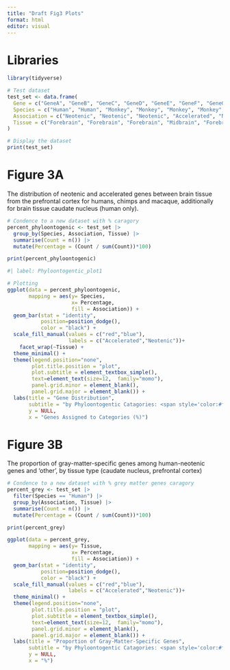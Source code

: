 ```yaml
---
title: "Draft Fig3 Plots"
format: html
editor: visual
---
```


# Libraries

```r
library(tidyverse)
```

```r
# Test dataset
test_set <- data.frame(
  Gene = c("GeneA", "GeneB", "GeneC", "GeneD", "GeneE", "GeneF", "GeneG", "GeneH","GeneQ", "Gene1", "Gene2", "Gene3", "Gene4", "Gene5", "Gene6","Gene7"),
  Species = c("Human", "Human", "Monkey", "Monkey", "Monkey", "Monkey","Human","Human","Monkey","Monkey","Human","Monkey","Chimp","Chimp","Chimp","Chimp"),
  Association = c("Neotenic", "Neotenic", "Neotenic", "Accelerated", "Neotenic", "Accelerated", "Accelerated", "Accelerated", "Accelerated","Neotenic","Neotenic", "Accelerated", "Neotenic", "Accelerated", "Neotenic","Accelerated"),
  Tissue = c("Forebrain", "Forebrain", "Forebrain", "Midbrain", "Forebrain", "Midbrain", "Forebrain", "Midbrain", "Midbrain", "Midbrain", "Midbrain", "Forebrain","Midbrain","Forebrain","Forebrain","Midbrain")
)

# Display the dataset
print(test_set)
```

# Figure 3A

The distribution of neotenic and accelerated genes between brain tissue from the prefrontal cortex for humans, chimps and macaque, additionally for brain tissue caudate nucleus (human only).

```r
# Condence to a new dataset with % caragory
percent_phyloontogenic <- test_set |>
  group_by(Species, Association, Tissue) |>
  summarise(Count = n()) |>
  mutate(Percentage = (Count / sum(Count))*100)

print(percent_phyloontogenic)
```

```r

#| label: Phyloontogentic_plot1

# Plotting
ggplot(data = percent_phyloontogenic,
       mapping = aes(y= Species,
                     x= Percentage,
                     fill = Association)) +
  geom_bar(stat = "identity",
           position=position_dodge(),
           color = "black") +
  scale_fill_manual(values = c("red","blue"),
                    labels = c("Accelerated","Neotenic"))+
    facet_wrap(~Tissue) +
  theme_minimal() +
  theme(legend.position="none",
        plot.title.position = "plot",
        plot.subtitle = element_textbox_simple(),
        text=element_text(size=12,  family="momo"),
        panel.grid.minor = element_blank(),
        panel.grid.major = element_blank()) +
  labs(title = "Gene Distribution", 
       subtitle = "by Phyloontogentic Catagories: <span style='color:#ff0000'>Accelerated</span> vs. <span style='color:#0000FF'>Neotenic</span>",
       y = NULL,
       x = "Genes Assigned to Categories (%)")
```

# Figure 3B

The proportion of gray-matter-specific genes among human-neotenic genes and 'other', by tissue type (caudate nucleus, prefrontal cortex)

```r
# Condence to a new dataset with % grey matter genes caragory
percent_grey <- test_set |>
  filter(Species == "Human") |>
  group_by(Association, Tissue) |>
  summarise(Count = n()) |>
  mutate(Percentage = (Count / sum(Count))*100)

print(percent_grey)
```

```r
ggplot(data = percent_grey,
       mapping = aes(y= Tissue,
                     x= Percentage,
                     fill = Association)) +
  geom_bar(stat = "identity",
           position=position_dodge(),
           color = "black") +
  scale_fill_manual(values = c("red","blue"),
                    labels = c("Accelerated","Neotenic"))+
  theme_minimal() +
  theme(legend.position="none",
        plot.title.position = "plot",
        plot.subtitle = element_textbox_simple(),
        text=element_text(size=12,  family="momo"),
        panel.grid.minor = element_blank(),
        panel.grid.major = element_blank()) +
  labs(title = "Proportion of Gray-Matter-Specific Genes", 
       subtitle = "by Phyloontogentic Catagories: <span style='color:#ff0000'>Accelerated</span> vs. <span style='color:#0000FF'>Neotenic</span>",
       y = NULL,
       x = "%")
```
